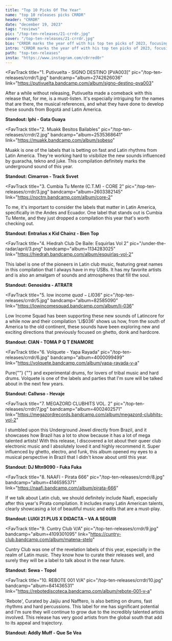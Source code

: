 ---
title: "Top 10 Picks Of The Year"
name: "top 10 releases picks CRRDR"
header: "CRRDR"
date: "december 19, 2023"
tags: "reviews"
pic: "/top-ten-releases/21-crrdr.jpg"
cover: "/top-ten-releases/21-crrdr.jpg"
bio: "CRRDR marks the year off with his top ten picks of 2023, focusing on the LatinCore sound."
intro: "CRRDR marks the year off with his top ten picks of 2023, focusing on the LatinCore sound. The Bogotá blitzer has become a spear head of the LATAM hard dance scene in the last few years with his ratchet take on perreo and guaracha. We were lucky enough to get up close and personal with his sound having him play at @sweatboxx early this year! UwU!"
path: "top-ten-releases"
insta: "https://www.instagram.com/c0rred0r"
---

<FavTrack
  title="1. Putivuelta - SIGNO DESTINO [PVA003]"
  pic="/top-ten-releases/crrdr/1.jpg"
  bandcamp="album=2742626036"
  link="https://putivuelta.bandcamp.com/album/signo-destino-pva003"
>
  After a while without releasing, Putivuelta made a comeback with this release that, for me, is a
  must-listen. It's especially intriguing for the names that are there, the musical references, and
  what they have done to develop these sounds from Bogotá and Latin America.

  <b>Standout: Iphi - Gata Guaya</b>
</FavTrack>

<FavTrack
  title="2. Muakk Besitos Bailables"
  pic="/top-ten-releases/crrdr/2.jpg"
  bandcamp="album=2535368641"
  link="https://muakk.bandcamp.com/album/sobeso"
>
  Muakk is one of the labels that is betting on fast and Latin rhythms from Latin America. They're working
  hard to visibilize the new sounds influenced by guaracha, tekno and juke. This compilation
  definitely marks the underground sound of this year.

  <b>Standout: Cimarron - Track Svvet</b>
</FavTrack>

<FavTrack
  title="3. Cumbia Tu Mente (C.T.M) - CORE 2"
  pic="/top-ten-releases/crrdr/3.jpg"
  bandcamp="album=2603382145"
  link="https://noctm.bandcamp.com/album/core-2"
>
  To me, it's important to consider the labels that matter in Latin America, specifically in the
  Andes and Ecuador. One label that stands out is Cumbia Tu Mente, and they just dropped a
  compilation this year that's worth checking out.

  <b>Standout: Entrañas x Kid Chainz - Bien Top</b>
</FavTrack>

<FavTrack
  title="4. Hiedrah Club De Baile: Esquirlas Vol 2"
  pic="/under-the-radar/april/3.png"
  bandcamp="album=1134283025"
  link="https://hiedrah.bandcamp.com/album/esquirlas-vol-2"
>
  This label is one of the pioneers in Latin club music, featuring great names in this
compilation that I always have in my USBs. It has my favorite artists and is also
an amalgam of sounds and atmospheres that fill the soul.

<b>Standout: Genosidra - ATRATR</b>

</FavTrack>

<FavTrack
  title="5. low income $quad - LI​$​036"
  pic="/top-ten-releases/crrdr/5.jpg"
  bandcamp="album=82585090"
  link="https://lowincomesquad.bandcamp.com/album/li-036"
>
  Low Income Squad has been supporting these new sounds of Latincore for a while now and their
  compilation 'LI$036' shows us how, from the south of America to the old continent, these sounds
  have been exploring new and exciting directions that previously focused on ghetto, donk and
  hardcore.

  <b>Standout: CIAN - TOMA P Q T ENAMORE</b>
</FavTrack>

<FavTrack
  title="6. Volquete - Yapa Rayada"
  pic="/top-ten-releases/crrdr/6.jpg"
  bandcamp="album=4000099499"
  link="https://volquete.bandcamp.com/album/yapa-rayada-v-a"
>
  Pure{""}
  <HoverLink
    url="https://en.wikipedia.org/wiki/Uruguayan_Carnival"
    name="Candombe Murga"
    external
  />{""}
  and experimental drums, for lovers of tribal music and hard drums. Volquete is one of the labels
  and parties that I'm sure will be talked about in the next few years.

  <b>Standout: Callwso - Hevaje</b>
</FavTrack>

<FavTrack
  title="7. MEGAZORD CLUBHITS VOL​​​.​​ 2"
  pic="/top-ten-releases/crrdr/7.jpg"
  bandcamp="album=4002402571"
  link="https://megazordrecords.bandcamp.com/album/megazord-clubhits-vol-2"
>
  I stumbled upon this Underground Jewel directly from Brazil, and it showcases how Brazil has a lot
  to show because it has a lot of mega talented artists! With this release, I discovered a lot about
  their queer club electronic music and I absolutely loved it and highly recommend it. Super
  influenced by ghetto, electro, and funk, this album opened my eyes to a musical perspective in
  Brazil that I didn't know about until this year.

  <b>Standout: DJ Mtn9090 - Fuka Fuka</b>
</FavTrack>

<FavTrack
  title="8. NAAFI - Pirata 666"
  pic="/top-ten-releases/crrdr/8.jpg"
  bandcamp="album=4146595371"
  link="https://naafi.bandcamp.com/album/pirata-666"
>
  If we talk about Latin club, we should definitely include Naafi, especially after this year's
  Pirata compilation. It includes many Latin American talents, clearly showcasing a lot of beautiful
  music and edits that are a must-play.

  <b>Standout: LUIGI 21 PLUS X DIDACTA – VA A SEGUIR</b>
</FavTrack>

<FavTrack
  title="9. Cuntry Club V/A"
  pic="/top-ten-releases/crrdr/9.jpg"
  bandcamp="album=4109301095"
  link="https://cuntry-club.bandcamp.com/album/matena-stelo"
>
  Cuntry Club was one of the revelation labels of this year, especially in the realm of Latin music. They
  know how to curate their releases well, and surely they will be a label to talk about in the near future.

  <b>Standout: Sewa - Topol</b>
</FavTrack>

<FavTrack
  title="10. REBOTE 001 V/A"
  pic="/top-ten-releases/crrdr/10.jpg"
  bandcamp="album=841436531"
  link="https://rebotediscoteca.bandcamp.com/album/rebote-001-v-a"
>
  'Rebote', Curated by Jaijiu and Nafftero, is also betting on drums, fast rhythms and hard percussions. This
  label for me has significant potential and I'm sure they will continue to grow due to the incredibly
  talented artists involved. This release has very good artists from the global south that add to its appeal and trajectory.

  <b>Standout: Addly Muff - Que Se Vea</b>
</FavTrack>
